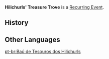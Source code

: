{{Terminology Infobox
|type  = Recurring Events
}}
'''Hilichurls' Treasure Trove''' is a [[Recurring Event]].

==History==
{{Event History Table}}

==Other Languages==
{{Other Languages
|en      = Hilichurls' Treasure Trove
|zhs     = 丘丘人的百宝箱
|zhs_rm  = Qiūqiū-rén de Bǎibǎo-xiāng
|zht     = 丘丘人的百寶箱
|zht_rm  = Qiūqiū-rén de Bǎibǎo-xiāng
|zh_tl   = 
|ja      = ヒルチャールの宝箱
|ja_rm   = Hiruchaaru no Takarabako
|ja_tl   = Hilichurls' Treasure Chest
|ko      = 츄츄족의 보물상자
|ko_rm   = Chyuchyujok-ui Bomulsangja
|ko_tl   = Hilichurls' Treasure Chest
|es      = El tesoro de los Hilichurls
|es_tl   = The Treasure of the Hilichurls
|fr      = Les trésors du Brutocollinus
|fr_tl   = Hilichurl's Treasures
|ru      = Сокровища хиличурлов
|ru_tl   = Hilichurls' Treasures
|th      = หีบสมบัติของ Hilichurl
|th_rm   = 
|th_tl   = 
|vi      = Kho Báu Của Hilichurl
|vi_tl   = 
|de      = Schätze der Hilichurle
|de_tl   = Hilichurls' Treasures
|id      = Harta Karun Hilichurl
|id_tl   = Hilichurl's Treasure
|pt      = Baú de Tesouro dos Hilichurls
|pt_tl   = 
|tr      = Dağ Yabanisinin Hazinesi
|tr_tl   = 
|it      = Il tesoro degli Hilichurl
|it_tl   = 
}}
<noinclude>

[[pt-br:Baú de Tesouros dos Hilichurls]]
</noinclude>